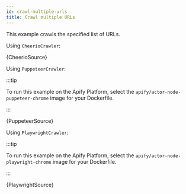 ```yaml
---
id: crawl-multiple-urls
title: Crawl multiple URLs
---
```




This example crawls the specified list of URLs.

<Tabs groupId="crawler-type">

<TabItem value="cheerio_crawler" label="Cheerio Crawler" default>

Using `CheerioCrawler`:

<CodeBlock className="language-js">
	{CheerioSource}
</CodeBlock>

</TabItem>

<TabItem value="puppeteer_crawler" label="Puppeteer Crawler">

Using `PuppeteerCrawler`:

:::tip

To run this example on the Apify Platform, select the `apify/actor-node-puppeteer-chrome` image for your Dockerfile.

:::

<CodeBlock className="language-js">
	{PuppeteerSource}
</CodeBlock>

</TabItem>

<TabItem value="playwright_crawler" label="Playwright Crawler">

Using `PlaywrightCrawler`:

:::tip

To run this example on the Apify Platform, select the `apify/actor-node-playwright-chrome` image for your Dockerfile.

:::

<CodeBlock className="language-js">
	{PlaywrightSource}
</CodeBlock>

</TabItem>

</Tabs>

